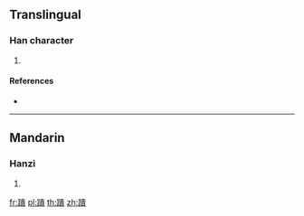 {{character info/new}}
==Translingual==

===Han character===
{{Han char|rn=157|rad=足|as=12|sn=19|four=65186|canj=RMLMC}}

# {{defn|Han|sort=足12}}

====References====
* {{Han ref|kx=1233.060|dkj=37848|dj=1705.170|hdz=63739.120|uh=8E6A|ud=36458|bh=F352|bd=62290}}

----

==Mandarin==

===Hanzi===
{{cmn-hanzi|pin=[[tuí]] ([[tui2]])|wg=t'ui<sup>2</sup>}}

# {{defn|lang=cmn|sort=足12}}

[[fr:蹪]]
[[pl:蹪]]
[[th:蹪]]
[[zh:蹪]]